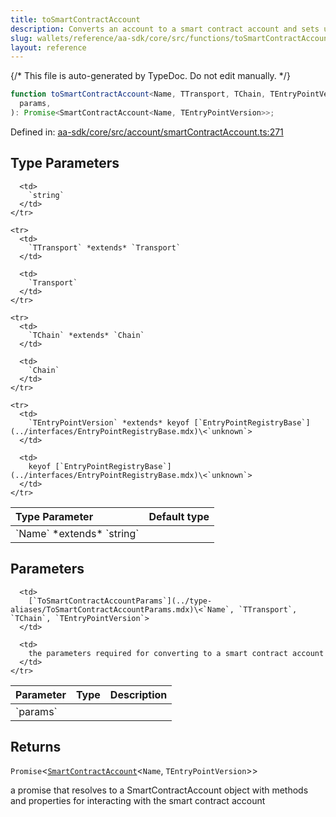 ```yaml
---
title: toSmartContractAccount
description: Converts an account to a smart contract account and sets up various account-related methods using the provided parameters like transport, chain, entry point, and other utilities.
slug: wallets/reference/aa-sdk/core/src/functions/toSmartContractAccount
layout: reference
---
```


{/* This file is auto-generated by TypeDoc. Do not edit manually. */}

```ts
function toSmartContractAccount<Name, TTransport, TChain, TEntryPointVersion>(
  params,
): Promise<SmartContractAccount<Name, TEntryPointVersion>>;
```

Defined in: [aa-sdk/core/src/account/smartContractAccount.ts:271](https://github.com/alchemyplatform/aa-sdk/blob/08ef11b1fc98663df6a97fa93722c7f14b33f1cc/aa-sdk/core/src/account/smartContractAccount.ts#L271)

## Type Parameters

<table>
  <thead>
    <tr>
      <th align="left">Type Parameter</th>
      <th align="left">Default type</th>
    </tr>
  </thead>

  <tbody>
    <tr>
      <td>
        `Name` *extends* `string`
      </td>

      <td>
        `string`
      </td>
    </tr>

    <tr>
      <td>
        `TTransport` *extends* `Transport`
      </td>

      <td>
        `Transport`
      </td>
    </tr>

    <tr>
      <td>
        `TChain` *extends* `Chain`
      </td>

      <td>
        `Chain`
      </td>
    </tr>

    <tr>
      <td>
        `TEntryPointVersion` *extends* keyof [`EntryPointRegistryBase`](../interfaces/EntryPointRegistryBase.mdx)\<`unknown`>
      </td>

      <td>
        keyof [`EntryPointRegistryBase`](../interfaces/EntryPointRegistryBase.mdx)\<`unknown`>
      </td>
    </tr>

  </tbody>
</table>

## Parameters

<table>
  <thead>
    <tr>
      <th align="left">Parameter</th>
      <th align="left">Type</th>
      <th align="left">Description</th>
    </tr>
  </thead>

  <tbody>
    <tr>
      <td>
        `params`
      </td>

      <td>
        [`ToSmartContractAccountParams`](../type-aliases/ToSmartContractAccountParams.mdx)\<`Name`, `TTransport`, `TChain`, `TEntryPointVersion`>
      </td>

      <td>
        the parameters required for converting to a smart contract account
      </td>
    </tr>

  </tbody>
</table>

## Returns

`Promise`\<[`SmartContractAccount`](../type-aliases/SmartContractAccount.mdx)\<`Name`, `TEntryPointVersion`>>

a promise that resolves to a SmartContractAccount object with methods and properties for interacting with the smart contract account
